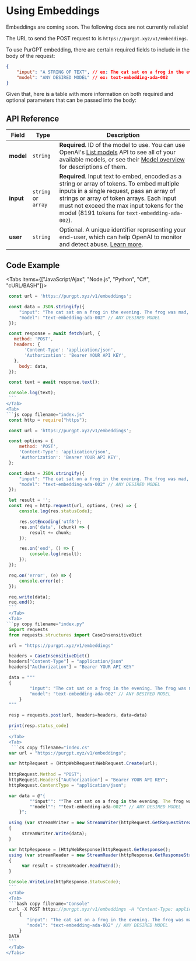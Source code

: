 
# Using Embeddings

<Callout type="warning" emoji="⚠️">
    Embeddings are coming soon. The following docs are not currently reliable!
</Callout>

The URL to send the POST request to is `https://purgpt.xyz/v1/embeddings`.

To use PurGPT embedding, there are certain required fields to include in the body of the request:

```json
{
    "input": "A STRING OF TEXT", // ex: The cat sat on a frog in the evening. The frog was mad, because it wanted to sleep.
    "model": "ANY DESIRED MODEL" // ex: text-embedding-ada-002
} 
```

Given that, here is a table with more information on both required and optional parameters that can be passed into the body:

## API Reference

| **Field**   | **Type**                 | **Description**                                                                                                                                                                                                                                                                                                                                                                                                                                                                                                                                                                                                                                                                                                                                                             |
|-------------|--------------------------|-------------------------------------------------------------------------------------------------------------------------------------------------------------------------------------------------------------------------------------------------------------------------------------------------------------------------------------------------------------------------------------------------------------------------------------------------------------------------------------------------------------------------------------------------------------------------------------------------------------------------------------------------------------------------------------------------------------------------------------------------------------------------|
| **model**   | `string`                 | **Required**. ID of the model to use. You can use OpenAI's [List models](https://platform.openai.com/docs/api-reference/models/list) API to see all of your available models, or see their [Model overview](https://platform.openai.com/docs/models/overview) for descriptions of them.                                                                                                                                                                                                                                                                                                                                                                                                                                                                                                                                                                                                         |
| **input**   | `string` or `array`      | **Required**. Input text to embed, encoded as a string or array of tokens. To embed multiple inputs in a single request, pass an array of strings or array of token arrays. Each input must not exceed the max input tokens for the model (8191 tokens for `text-embedding-ada-002`).                                                                                                                                                                                                                                                                                                                                                                                       |
| **user**    | `string`                 | Optional. A unique identifier representing your end-user, which can help OpenAI to monitor and detect abuse. [Learn more](https://platform.openai.com/docs/guides/safety-best-practices/end-user-ids).                                                                                                                                                                                                                                                                                                                                                                                                                                                                                                                                                                                                                                                 |

## Code Example

<Tabs items={["JavaScript/Ajax", "Node.js", "Python", "C#", "cURL/BASH"]}>
  <Tab>
   ```js copy filename="index.js"
    const url = 'https://purgpt.xyz/v1/embeddings';

    const data = JSON.stringify({
        "input": "The cat sat on a frog in the evening. The frog was mad, because it wanted to sleep.",
        "model": "text-embedding-ada-002" // ANY DESIRED MODEL
    });

    const response = await fetch(url, {
      method: 'POST',
      headers: {
          'Content-Type': 'application/json',
          'Authorization': 'Bearer YOUR API KEY',
      },
        body: data,
    });

    const text = await response.text();

    console.log(text);
    ```
  </Tab>
  <Tab>
   ```js copy filename="index.js"
    const http = require("https");

    const url = 'https://purgpt.xyz/v1/embeddings';

    const options = {
        method: 'POST',
        'Content-Type': 'application/json',
        'Authorization': 'Bearer YOUR API KEY',
    };

    const data = JSON.stringify({
        "input": "The cat sat on a frog in the evening. The frog was mad, because it wanted to sleep.",
        "model": "text-embedding-ada-002" // ANY DESIRED MODEL
    });

    let result = '';
    const req = http.request(url, options, (res) => {
        console.log(res.statusCode);

        res.setEncoding('utf8');
        res.on('data', (chunk) => {
            result += chunk;
        });

        res.on('end', () => {
            console.log(result);
        });
    });

    req.on('error', (e) => {
        console.error(e);
    });

    req.write(data);
    req.end();
    ```
    </Tab>
    <Tab>
   ```py copy filename="index.py"
    import requests
    from requests.structures import CaseInsensitiveDict

    url = "https://purgpt.xyz/v1/embeddings"

    headers = CaseInsensitiveDict()
    headers["Content-Type"] = "application/json"
    headers["Authorization"] = "Bearer YOUR API KEY"

    data = """
    {
            "input": "The cat sat on a frog in the evening. The frog was mad, because it wanted to sleep.",
            "model": "text-embedding-ada-002" // ANY DESIRED MODEL
        }
    """

    resp = requests.post(url, headers=headers, data=data)

    print(resp.status_code)
    ```
    </Tab>
    <Tab>
     ```cs copy filename="index.cs" 
    var url = "https://purgpt.xyz/v1/embeddings";

    var httpRequest = (HttpWebRequest)WebRequest.Create(url);
    
    httpRequest.Method = "POST";
    httpRequest.Headers["Authorization"] = "Bearer YOUR API KEY";
    httpRequest.ContentType = "application/json";

    var data = @"{
            ""input"": ""The cat sat on a frog in the evening. The frog was mad, because it wanted to sleep"",
            ""model"": ""text-embedding-ada-002"" // ANY DESIRED MODEL
        }";

    using (var streamWriter = new StreamWriter(httpRequest.GetRequestStream()))
    {
         streamWriter.Write(data);
    }

    var httpResponse = (HttpWebResponse)httpRequest.GetResponse();
    using (var streamReader = new StreamReader(httpResponse.GetResponseStream()))
    {
         var result = streamReader.ReadToEnd();
    }

    Console.WriteLine(httpResponse.StatusCode);
    ```
    </Tab>
    <Tab>
    ```bash copy filename="Console"
    curl -X POST https://purgpt.xyz/v1/embeddings -H "Content-Type: application/json" -H "Authorization: Bearer YOUR API KEY" --data-binary @- <<DATA
        {
           "input": "The cat sat on a frog in the evening. The frog was mad, because it wanted to sleep.",
           "model": "text-embedding-ada-002" // ANY DESIRED MODEL
        }
    DATA
    ```
    </Tab>
</Tabs>